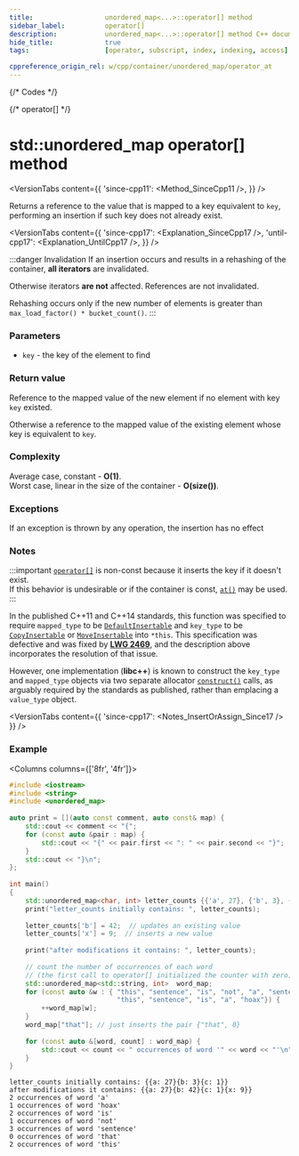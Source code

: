 ```yaml
---
title:					unordered_map<...>::operator[] method
sidebar_label:			operator[]
description:			unordered_map<...>::operator[] method C++ documentation
hide_title:				true
tags:					[operator, subscript, index, indexing, access]

cppreference_origin_rel: w/cpp/container/unordered_map/operator_at
---
```



{/* Codes */}

{/* operator[] */}



# std::unordered_map operator[] method

<VersionTabs content={{
	'since-cpp11': <Method_SinceCpp11 />,
}} />

Returns a reference to the value that is mapped to a key equivalent to `key`, performing an insertion if such key does not already exist.

<VersionTabs content={{
	'since-cpp17': <Explanation_SinceCpp17 />,
	'until-cpp17': <Explanation_UntilCpp17 />,
}} />

:::danger Invalidation
If an insertion occurs and results in a rehashing of the container, **all iterators** are invalidated.

Otherwise iterators **are not** affected. References are not invalidated.


Rehashing occurs only if the new number of elements is greater than `max_load_factor() * bucket_count()`.
:::

### Parameters

 - `key` - the key of the element to find

### Return value

Reference to the mapped value of the new element if no element with key `key` existed.

Otherwise a reference to the mapped value of the existing element whose key is equivalent to `key`.

### Complexity

Average case, constant - **O(1)**.  
Worst case, linear in the size of the container - **O(size())**.

### Exceptions

If an exception is thrown by any operation, the insertion has no effect

### Notes

:::important
[`operator[]`](#) is non-const because it inserts the key if it doesn't exist.  
If this behavior is undesirable or if the container is const, [`at()`](/docs/std/containers/maps/unordered-map/at) may be used.
:::

In the published C++11 and C++14 standards, this function was specified to require `mapped_type` to be [`DefaultInsertable`](/docs/named_req/DefaultInsertable)
and `key_type` to be [`CopyInsertable`](/docs/named_req/CopyInsertable) or [`MoveInsertable`](/docs/named_req/MoveInsertable) into `*this`.
This specification was defective and was fixed by [**LWG 2469**](https://cplusplus.github.io/LWG/issue2469), and the description above incorporates the resolution of that issue.

However, one implementation (**libc++**) is known to construct the `key_type` and `mapped_type` objects via two separate allocator [`construct()`](#) calls,
as arguably required by the standards as published, rather than emplacing a `value_type` object.

<VersionTabs content={{
    'since-cpp17': <Notes_InsertOrAssign_Since17 />
    }} />

### Example

<Columns columns={['8fr', '4fr']}>
<div>

```cpp title='Main.cpp' showLineNumbers
#include <iostream>
#include <string>
#include <unordered_map>
 
auto print = [](auto const comment, auto const& map) {
    std::cout << comment << "{";
    for (const auto &pair : map) {
        std::cout << "{" << pair.first << ": " << pair.second << "}";
    }
    std::cout << "}\n";
};
 
int main()
{
    std::unordered_map<char, int> letter_counts {{'a', 27}, {'b', 3}, {'c', 1}};
    print("letter_counts initially contains: ", letter_counts);
 
    letter_counts['b'] = 42;  // updates an existing value
    letter_counts['x'] = 9;  // inserts a new value
 
    print("after modifications it contains: ", letter_counts);
 
    // count the number of occurrences of each word
    // (the first call to operator[] initialized the counter with zero)
    std::unordered_map<std::string, int>  word_map;
    for (const auto &w : { "this", "sentence", "is", "not", "a", "sentence",
                           "this", "sentence", "is", "a", "hoax"}) {
        ++word_map[w];
    }
    word_map["that"]; // just inserts the pair {"that", 0}
 
    for (const auto &[word, count] : word_map) {
        std::cout << count << " occurrences of word '" << word << "'\n";
    }
}
```

</div>
<div>

```plaintext title="Output"
letter_counts initially contains: {{a: 27}{b: 3}{c: 1}}
after modifications it contains: {{a: 27}{b: 42}{c: 1}{x: 9}}
2 occurrences of word 'a'
1 occurrences of word 'hoax'
2 occurrences of word 'is'
1 occurrences of word 'not'
3 occurrences of word 'sentence'
0 occurrences of word 'that'
2 occurrences of word 'this'
```

</div>
</Columns>
